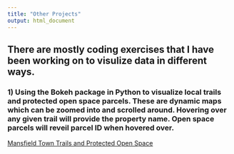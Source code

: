 ```yaml
---
title: "Other Projects"
output: html_document
---
```

## There are mostly coding exercises that I have been working on to visulize data in different ways. 

### 1) Using the Bokeh package in Python to visualize local trails and protected open space parcels. These are dynamic maps which can be zoomed into and scrolled around. Hovering over any given trail will provide the property name. Open space parcels will reveil parcel ID when hovered over.

[Mansfield Town Trails and Protected Open Space](BokehMaps_080619.html)
